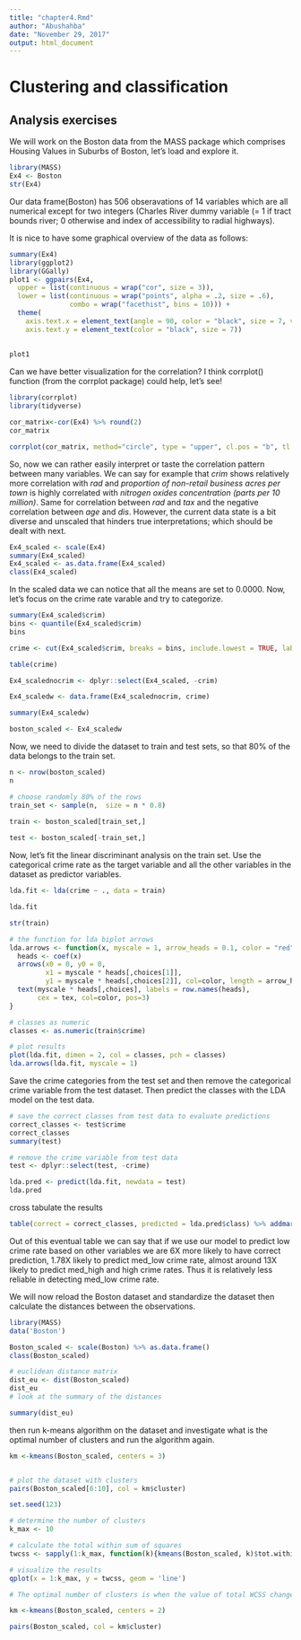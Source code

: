 ```yaml
---
title: "chapter4.Rmd"
author: "Abushahba"
date: "November 29, 2017"
output: html_document
---
```

# Clustering and classification

## Analysis exercises

We will work on the Boston data from the MASS package which comprises Housing Values in Suburbs of Boston, let's load and explore it. 

```r
library(MASS)
Ex4 <- Boston
str(Ex4)
```
Our data frame(Boston) has 506 obseravations of 14 variables which are all numerical except for two integers (Charles River dummy variable (= 1 if tract bounds river; 0 otherwise and index of accessibility to radial highways).

It is nice to have some graphical overview of the data as follows:

```r
summary(Ex4)
library(ggplot2)
library(GGally)
plot1 <- ggpairs(Ex4,       
  upper = list(continuous = wrap("cor", size = 3)), 
  lower = list(continuous = wrap("points", alpha = .2, size = .6),
               combo = wrap("facethist", bins = 10))) +
  theme(
    axis.text.x = element_text(angle = 90, color = "black", size = 7, vjust = .5),
    axis.text.y = element_text(color = "black", size = 7))
  
  
plot1

```

Can we have better visualization for the correlation? I think corrplot() function (from the corrplot package) could help, let's see!

```r
library(corrplot)
library(tidyverse)

cor_matrix<-cor(Ex4) %>% round(2)
cor_matrix

corrplot(cor_matrix, method="circle", type = "upper", cl.pos = "b", tl.pos = "d", tl.cex = 0.6)

```
So, now we can rather easily interpret or taste the correlation pattern between many variables. We can say for example that *crim* shows relatively more correlation with *rad* and *proportion of non-retail business acres per town* is highly correlated with *nitrogen oxides concentration (parts per 10 million)*. Same for correlation between *rad* and *tax* and the negative correlation between *age* and *dis*. However, the current data state is a bit diverse and unscaled that hinders true interpretations; which should be dealt with next.

```r
Ex4_scaled <- scale(Ex4)
summary(Ex4_scaled)
Ex4_scaled <- as.data.frame(Ex4_scaled)
class(Ex4_scaled)
```
In the scaled data we can notice that all the means are set to 0.0000. Now, let's focus on the crime rate varable and try to categorize.

```r
summary(Ex4_scaled$crim)
bins <- quantile(Ex4_scaled$crim)
bins

crime <- cut(Ex4_scaled$crim, breaks = bins, include.lowest = TRUE, label = c("low", "med_low", "med_high", "high"))

table(crime)

Ex4_scalednocrim <- dplyr::select(Ex4_scaled, -crim)

Ex4_scaledw <- data.frame(Ex4_scalednocrim, crime)

summary(Ex4_scaledw)

boston_scaled <- Ex4_scaledw

```

Now, we need to divide the dataset to train and test sets, so that 80% of the data belongs to the train set.

```r
n <- nrow(boston_scaled)
n

# choose randomly 80% of the rows
train_set <- sample(n,  size = n * 0.8)

train <- boston_scaled[train_set,]
 
test <- boston_scaled[-train_set,]


```

Now, let's fit the linear discriminant analysis on the train set. Use the categorical crime rate as the target variable and all the other variables in the dataset as predictor variables.

```r
lda.fit <- lda(crime ~ ., data = train)

lda.fit

str(train)

# the function for lda biplot arrows
lda.arrows <- function(x, myscale = 1, arrow_heads = 0.1, color = "red", tex = 0.75, choices = c(1,2)){
  heads <- coef(x)
  arrows(x0 = 0, y0 = 0, 
         x1 = myscale * heads[,choices[1]], 
         y1 = myscale * heads[,choices[2]], col=color, length = arrow_heads)
  text(myscale * heads[,choices], labels = row.names(heads), 
       cex = tex, col=color, pos=3)
}

# classes as numeric
classes <- as.numeric(train$crime)

# plot results
plot(lda.fit, dimen = 2, col = classes, pch = classes)
lda.arrows(lda.fit, myscale = 1)

```

Save the crime categories from the test set and then remove the categorical crime variable from the test dataset. Then predict the classes with the LDA model on the test data.
```r
# save the correct classes from test data to evaluate predictions
correct_classes <- test$crime
correct_classes
summary(test)

# remove the crime variable from test data
test <- dplyr::select(test, -crime)

lda.pred <- predict(lda.fit, newdata = test)
lda.pred

```
cross tabulate the results
```r
table(correct = correct_classes, predicted = lda.pred$class) %>% addmargins()
```



Out of this eventual table we can say that if we use our model to predict low crime rate based on other variables we are 6X more likely to have correct prediction, 1.78X likely to predict med_low crime rate, almost around 13X likely to predict med_high and high crime rates. Thus it is relatively less reliable in detecting med_low crime rate.

We will now reload the Boston dataset and standardize the dataset then calculate the distances between the observations.
```r
library(MASS)
data('Boston')

Boston_scaled <- scale(Boston) %>% as.data.frame()
class(Boston_scaled)

# euclidean distance matrix
dist_eu <- dist(Boston_scaled)
dist_eu
# look at the summary of the distances

summary(dist_eu)

```

then run k-means algorithm on the dataset and investigate what is the optimal number of clusters and run the algorithm again.

```r
km <-kmeans(Boston_scaled, centers = 3)


# plot the dataset with clusters
pairs(Boston_scaled[6:10], col = km$cluster)

set.seed(123)

# determine the number of clusters
k_max <- 10

# calculate the total within sum of squares
twcss <- sapply(1:k_max, function(k){kmeans(Boston_scaled, k)$tot.withinss})

# visualize the results
qplot(x = 1:k_max, y = twcss, geom = 'line')

# The optimal number of clusters is when the value of total WCSS changes radically. In this case, two clusters would seem optimal 

km <-kmeans(Boston_scaled, centers = 2)

pairs(Boston_scaled, col = km$cluster)


```

